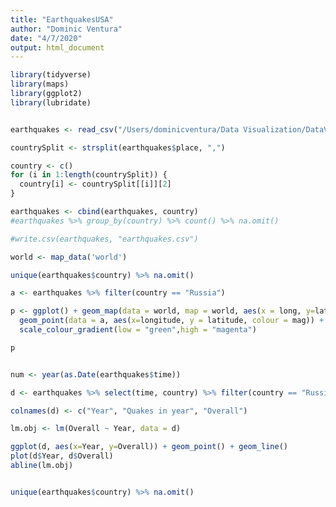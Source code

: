 ```yaml
---
title: "EarthquakesUSA"
author: "Dominic Ventura"
date: "4/7/2020"
output: html_document
---
```


```r
library(tidyverse)
library(maps)
library(ggplot2)
library(lubridate)


earthquakes <- read_csv("/Users/dominicventura/Data Visualization/DataVizMapping/DataViz2020_Earthquakes/Earthquakes/query.csv") 

countrySplit <- strsplit(earthquakes$place, ",")

country <- c()
for (i in 1:length(countrySplit)) {
  country[i] <- countrySplit[[i]][2] 
}

earthquakes <- cbind(earthquakes, country)
#earthquakes %>% group_by(country) %>% count() %>% na.omit()

#write.csv(earthquakes, "earthquakes.csv")

world <- map_data('world')

unique(earthquakes$country) %>% na.omit()

a <- earthquakes %>% filter(country == "Russia")

p <- ggplot() + geom_map(data = world, map = world, aes(x = long, y=lat, group=group, map_id=region), fill="white", colour="#7f7f7f", size=0.5) + 
  geom_point(data = a, aes(x=longitude, y = latitude, colour = mag)) + 
  scale_colour_gradient(low = "green",high = "magenta") 

p


num <- year(as.Date(earthquakes$time))

d <- earthquakes %>% select(time, country) %>% filter(country == "Russia") %>% group_by(year(as.Date(time))) %>% count() %>% ungroup() %>% mutate(new = cumsum(n))

colnames(d) <- c("Year", "Quakes in year", "Overall")

lm.obj <- lm(Overall ~ Year, data = d)

ggplot(d, aes(x=Year, y=Overall)) + geom_point() + geom_line()
plot(d$Year, d$Overall)
abline(lm.obj)


unique(earthquakes$country) %>% na.omit()
```

